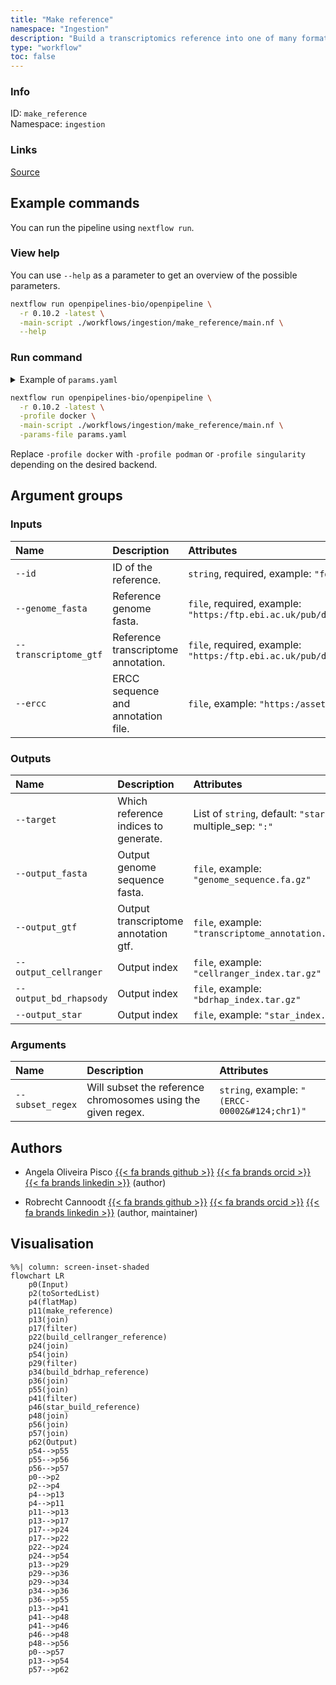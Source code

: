 ```yaml
---
title: "Make reference"
namespace: "Ingestion"
description: "Build a transcriptomics reference into one of many formats"
type: "workflow"
toc: false
---
```


::: {.column-margin}

### Info

ID: `make_reference`  
Namespace: `ingestion`

### Links
[Source](https://github.com/openpipelines-bio/openpipeline/blob/0.10.2/./workflows/ingestion/make_reference){.btn-action .btn-sm .btn-info .btn role="button"}

:::



## Example commands

You can run the pipeline using `nextflow run`.

### View help

You can use `--help` as a parameter to get an overview of the possible parameters.

```bash
nextflow run openpipelines-bio/openpipeline \
  -r 0.10.2 -latest \
  -main-script ./workflows/ingestion/make_reference/main.nf \
  --help
```

### Run command

<details>
<summary>Example of `params.yaml`</summary>
```yaml
# Inputs
id: # please fill in - example: "foo"
genome_fasta: # please fill in - example: "https://ftp.ebi.ac.uk/pub/databases/gencode/Gencode_human/release_41/GRCh38.primary_assembly.genome.fa.gz"
transcriptome_gtf: # please fill in - example: "https://ftp.ebi.ac.uk/pub/databases/gencode/Gencode_human/release_41/gencode.v41.annotation.gtf.gz"
# ercc: "https://assets.thermofisher.com/TFS-Assets/LSG/manuals/ERCC92.zip"

# Outputs
target: ["star"]
# output_fasta: "$id.$key.output_fasta.gz"
# output_gtf: "$id.$key.output_gtf.gz"
# output_cellranger: "$id.$key.output_cellranger.gz"
# output_bd_rhapsody: "$id.$key.output_bd_rhapsody.gz"
# output_star: "$id.$key.output_star.gz"

# Arguments
# subset_regex: "(ERCC-00002|chr1)"

# Nextflow input-output arguments
publish_dir: # please fill in - example: "output/"
# param_list: "my_params.yaml"
```
</details>

```bash
nextflow run openpipelines-bio/openpipeline \
  -r 0.10.2 -latest \
  -profile docker \
  -main-script ./workflows/ingestion/make_reference/main.nf \
  -params-file params.yaml
```

:::{.callout-note}
Replace `-profile docker` with `-profile podman` or `-profile singularity` depending on the desired backend.
:::

## Argument groups

### Inputs

|Name                  |Description                         |Attributes                                                                                                                              |
|:---------------------|:-----------------------------------|:---------------------------------------------------------------------------------------------------------------------------------------|
|`--id`                |ID of the reference.                |`string`, required, example: `"foo"`                                                                                                    |
|`--genome_fasta`      |Reference genome fasta.             |`file`, required, example: `"https:/ftp.ebi.ac.uk/pub/databases/gencode/Gencode_human/release_41/GRCh38.primary_assembly.genome.fa.gz"` |
|`--transcriptome_gtf` |Reference transcriptome annotation. |`file`, required, example: `"https:/ftp.ebi.ac.uk/pub/databases/gencode/Gencode_human/release_41/gencode.v41.annotation.gtf.gz"`        |
|`--ercc`              |ERCC sequence and annotation file.  |`file`, example: `"https:/assets.thermofisher.com/TFS-Assets/LSG/manuals/ERCC92.zip"`                                                   |


### Outputs

|Name                   |Description                          |Attributes                                               |
|:----------------------|:------------------------------------|:--------------------------------------------------------|
|`--target`             |Which reference indices to generate. |List of `string`, default: `"star"`, multiple_sep: `":"` |
|`--output_fasta`       |Output genome sequence fasta.        |`file`, example: `"genome_sequence.fa.gz"`               |
|`--output_gtf`         |Output transcriptome annotation gtf. |`file`, example: `"transcriptome_annotation.gtf.gz"`     |
|`--output_cellranger`  |Output index                         |`file`, example: `"cellranger_index.tar.gz"`             |
|`--output_bd_rhapsody` |Output index                         |`file`, example: `"bdrhap_index.tar.gz"`                 |
|`--output_star`        |Output index                         |`file`, example: `"star_index.tar.gz"`                   |


### Arguments

|Name             |Description                                                  |Attributes                                    |
|:----------------|:------------------------------------------------------------|:---------------------------------------------|
|`--subset_regex` |Will subset the reference chromosomes using the given regex. |`string`, example: `"(ERCC-00002&#124;chr1)"` |

## Authors


  * Angela Oliveira Pisco [{{< fa brands github >}}](https://github.com/aopisco) [{{< fa brands orcid >}}](https://orcid.org/0000-0003-0142-2355) [{{< fa brands linkedin >}}](https://linkedin.com/in/aopisco) (author)

  * Robrecht Cannoodt [{{< fa brands github >}}](https://github.com/rcannood) [{{< fa brands orcid >}}](https://orcid.org/0000-0003-3641-729X) [{{< fa brands linkedin >}}](https://linkedin.com/in/robrechtcannoodt) (author, maintainer)

## Visualisation

```mermaid
%%| column: screen-inset-shaded
flowchart LR
    p0(Input)
    p2(toSortedList)
    p4(flatMap)
    p11(make_reference)
    p13(join)
    p17(filter)
    p22(build_cellranger_reference)
    p24(join)
    p54(join)
    p29(filter)
    p34(build_bdrhap_reference)
    p36(join)
    p55(join)
    p41(filter)
    p46(star_build_reference)
    p48(join)
    p56(join)
    p57(join)
    p62(Output)
    p54-->p55
    p55-->p56
    p56-->p57
    p0-->p2
    p2-->p4
    p4-->p13
    p4-->p11
    p11-->p13
    p13-->p17
    p17-->p24
    p17-->p22
    p22-->p24
    p24-->p54
    p13-->p29
    p29-->p36
    p29-->p34
    p34-->p36
    p36-->p55
    p13-->p41
    p41-->p48
    p41-->p46
    p46-->p48
    p48-->p56
    p0-->p57
    p13-->p54
    p57-->p62

```
